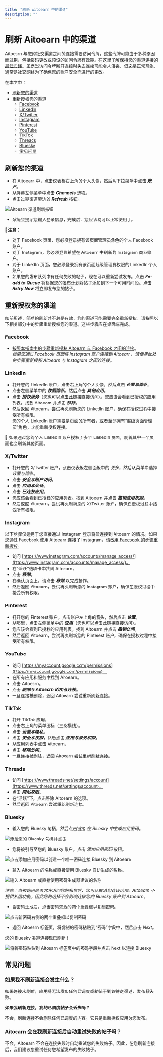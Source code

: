 ```yaml
---
title: "刷新 Aitoearn 中的渠道"
description: ""
---
```

# 刷新 Aitoearn 中的渠道

Aitoearn 与您的社交渠道之间的连接需要访问令牌，这些令牌可能由于多种原因而过期，包括密码更改或预设的访问令牌有效期。[在这里了解保持您的渠道连接的最佳实践](https://aitoearn.helpscoutdocs.com/article/552-best-practices-for-keeping-your-social-channels-connected)。虽然当访问令牌断开连接时失去连接可能令人沮丧，但这是正常现象，通常是社交网络为了确保您的账户安全而进行的更改。

在本文中：
- [刷新您的渠道](#01EKFC0J1Z3NGE7N2J2W65G675)
- [重新授权您的渠道](#h_1aeb1368-aa97-4a89-b7e8-d63c4697de3a)
  - [Facebook](#01EKFC0J1Z6M171YBYQ9ABTX8M)
  - [LinkedIn](#01EKFC0J20WRGNC1VFB7SRW7XY)
  - [X/Twitter](#01EMRS781W0VGG6FAEHE5BZJGF)
  - [Instagram](#Instagram-CGYhk)
  - [Pinterest](#01EKFC0J20M17H1FCX9CACJ6R2)
  - [YouTube](#h_01HBVAR13F7MJX0AMV6KZQ1B81)
  - [TikTok](#TikTok-_DC1J)
  - [Threads](#Threads-VVL0A)
  - [Bluesky](#Bluesky-6mNoP)
  - [常见问题](#FAQ-Q3JHi)

## 刷新您的渠道

- 在 Aitoearn 中，点击仪表板右上角的个人头像，然后从下拉菜单中点击 ***账户***。
- 从屏幕左侧菜单中点击 ***Channels*** 选项。
- 点击过期渠道旁边的 ***Refresh*** 按钮。

![Aitoearn 渠道刷新按钮](//d33v4339jhl8k0.cloudfront.net/docs/assets/64cb6cf86d4a3e191f237e66/images/67e2d09ab7192d0878b8dd33/file-DFAQvyr1T5.jpg)

- 系统会提示您输入登录信息，完成后，您应该就可以正常使用了。

📝**注意：**
- 对于 Facebook 页面，您必须登录拥有该页面管理员角色的个人 Facebook 账户。
- 对于 Instagram，您必须登录希望在 Aitoearn 中刷新的 Instagram 商业账户。
- 对于 LinkedIn 页面，您必须登录拥有该页面超级管理员权限的 LinkedIn 个人账户。
- 如果您的发布队列中有任何失败的帖子，现在可以重新尝试发布。点击 ***Re-add to Queue*** 将根据您的[发布计划](https://aitoearn.helpscoutdocs.com/article/514-setting-up-your-timezones-and-posting-schedules)将帖子添加到下一个可用时间段。点击 ***Retry Now*** 将立即发布您的帖子。

## 重新授权您的渠道

如前所述，简单的刷新并不总是有效，您的渠道可能需要完全重新授权。请按照以下相关部分中的步骤重新授权您的渠道。这些步骤应在桌面端完成。

### Facebook

- [按照本指南中的步骤重新授权 Aitoearn 与 Facebook 之间的连接](https://support.aitoearn.com//support.aitoearn.com/article/872-facebook-troubleshooting-guide#reauthorizing-the-connection-between-facebook-and-aitoearn--tiX4P)。  
*如果您通过 Facebook 页面将 Instagram 账户连接到 Aitoearn，请使用此处的步骤重新授权 Aitoearn 与 Instagram 之间的连接。*

### LinkedIn

- 打开您的 LinkedIn 账户，点击右上角的个人头像，然后点击 ***设置与隐私***。
- 点击左侧菜单中的 ***数据隐私***，然后点击 ***其他应用***。
- 点击 ***授权服务***（您也可以[点击此链接](https://www.linkedin.com/psettings/permitted-services)直接访问）。您应该会看到已授权的应用列表。找到 Aitoearn 并点击 ***移除***。
- 然后返回 Aitoearn，尝试再次刷新您的 LinkedIn 账户，确保在授权过程中接受所有权限。  
您的个人 LinkedIn 账户需要是页面的所有者，或者至少拥有“超级页面管理员”角色，才能重新授权连接。

📝 如果通过您的个人 LinkedIn 账户授权了多个 LinkedIn 页面，刷新其中一个页面也会刷新其他页面。

### X/Twitter

- 打开您的 X/Twitter 账户，点击仪表板左侧面板中的 *更多*，然后从菜单中选择 *设置与隐私*。
- 点击 ***安全与账户访问***。
- 点击 ***应用与会话***。
- 点击 ***已连接应用***。
- 您应该会看到已授权的应用列表。找到 Aitoearn 并点击 ***撤销应用权限***。
- 然后返回 Aitoearn，尝试再次刷新您的 X/Twitter 账户，确保在授权过程中接受所有权限。

### Instagram

以下步骤仅适用于您直接通过 Instagram 登录将其连接到 Aitoearn 的情况。如果您通过 Facebook 使用 Aitoearn 连接了 Instagram，请[改用 Facebook 的步骤重新授权](#01EKFC0J1Z6M171YBYQ9ABTX8M)。

- 访问 [https://www.instagram.com/accounts/manage_access/](https://www.instagram.com/accounts/manage_access/)。
- 在“活跃”选项卡中找到 Aitoearn。
- 点击 ***移除***。
- 在确认页面上，请点击 ***移除*** 以完成操作。
- 然后返回 Aitoearn，尝试再次刷新您的 Instagram 账户，确保在授权过程中接受所有权限。

### Pinterest

- 打开您的 Pinterest 账户，点击账户左上角的箭头，然后点击 ***设置***。
- 从那里，点击左侧菜单中的 ***应用***（您也可以[点击此链接](https://www.pinterest.com/settings/apps)直接访问）。
- 您应该会看到已授权的应用列表。找到 Aitoearn 并点击 ***撤销访问***。
- 然后返回 Aitoearn，尝试再次刷新您的 Pinterest 账户，确保在授权过程中接受所有权限。

### YouTube

- 访问 [https://myaccount.google.com/permissions](https://myaccount.google.com/permissions)。
- 在所有应用和服务中找到 Aitoearn。
- 点击 Aitoearn。
- 点击 ***删除与 Aitoearn 的所有连接***。
- 一旦连接被删除，返回 Aitoearn 尝试重新刷新连接。

### TikTok

- 打开 TikTok 应用。
- 点击右上角的菜单图标（三条横线）。
- 点击 ***设置与隐私***。
- 点击 ***安全与权限***，然后点击 ***应用与服务权限***。
- 从应用列表中点击 Aitoearn。
- 点击 ***移除访问***。
- 一旦连接被删除，返回 Aitoearn 尝试重新刷新连接。

### Threads

- 访问 [https://www.threads.net/settings/account](https://www.threads.net/settings/account)。
- 点击 ***网站权限***。
- 在“活跃”下，点击移除 Aitoearn 的选项。
- 然后返回 Aitoearn 尝试重新刷新连接。

### Bluesky

- 输入您的 Bluesky 句柄，然后点击链接 *在 Bluesky 中生成应用密码*。

![添加您的 Bluesky 句柄并点击](https://d33v4339jhl8k0.cloudfront.net/docs/assets/64cb6cf86d4a3e191f237e66/images/6697d48fdd0f8c60bb3fe989/file-oaANIJqTxX.png)

- 您将被引导至您的 Bluesky 账户。点击 *添加应用密码* 按钮。

![点击添加应用密码以创建一个唯一密码连接 Bluesky 到 Aitoearn](https://d33v4339jhl8k0.cloudfront.net/docs/assets/64cb6cf86d4a3e191f237e66/images/6697d4e9e1989867dceff766/file-4UWdBfbwdk.png)

- 输入 Aitoearn 的名称或直接使用 Bluesky 自动生成的名称。

![输入 Aitoearn 或直接使用密码生成器建议的名称](https://d33v4339jhl8k0.cloudfront.net/docs/assets/64cb6cf86d4a3e191f237e66/images/6697d51ce1989867dceff768/file-OLkosIpdYh.png)

*注意：当被询问是否允许访问您的私信时，您可以取消勾选该选项。Aitoearn 不提供私信功能，因此您的选择不会影响连接您的 Bluesky 账户到 Aitoearn。*

- 当密码生成后，点击密码旁边的两个重叠框以复制密码。

![点击新密码右侧的两个重叠框以复制密码](https://d33v4339jhl8k0.cloudfront.net/docs/assets/64cb6cf86d4a3e191f237e66/images/6697d562db62267f9903e37b/file-u0A5599dvJ.png)

- 返回 Aitoearn 标签页，将复制的密码粘贴到“密码”字段中，然后点击 *Next*。

您的 Bluesky 渠道连接现已刷新！

![将新密码粘贴到 Aitoearn 标签页中的密码字段并点击 Next 以连接 Bluesky](https://d33v4339jhl8k0.cloudfront.net/docs/assets/64cb6cf86d4a3e191f237e66/images/6697d58d5940934e140f632e/file-DFq6hBJH1a.png)

## 常见问题

### 如果我不刷新连接会发生什么？

如果连接未刷新，应用将无法发布任何已调度或新帖子到该特定渠道，发布将失败。

**如果我刷新连接，我的已调度帖子会丢失吗？**

不会，刷新连接不会删除任何已调度的内容。它只是重新授权应用为您发布。

### Aitoearn 会在我刷新连接后自动重试失败的帖子吗？

不会，Aitoearn 不会在连接失败时自动重试您的失败帖子。因此，在您刷新连接后，我们建议您重试任何您希望发布的失败帖子。

